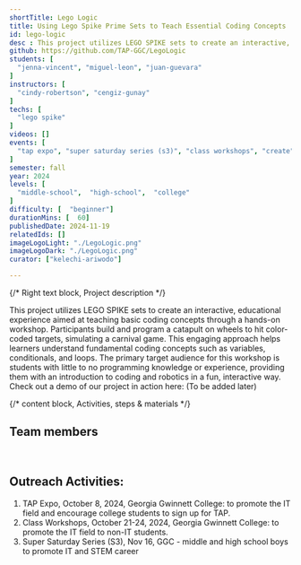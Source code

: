 ```yaml
---
shortTitle: Lego Logic
title: Using Lego Spike Prime Sets to Teach Essential Coding Concepts
id: lego-logic
desc : This project utilizes LEGO SPIKE sets to create an interactive, educational experience aimed at teaching basic coding concepts through a hands-on workshop. Participants build and program a catapult to hit color-coded targets, simulating a carnival game. This engaging approach helps learners understand fundamental coding concepts such as variables, conditionals, and loops.
github: https://github.com/TAP-GGC/LegoLogic
students: [
  "jenna-vincent", "miguel-leon", "juan-guevara"
]
instructors: [
  "cindy-robertson", "cengiz-gunay"
]
techs: [
  "lego spike"
]
videos: []
events: [
  "tap expo", "super saturday series (s3)", "class workshops", "create"
]
semester: fall
year: 2024
levels: [
  "middle-school",  "high-school",  "college"
] 
difficulty: [  "beginner"] 
durationMins: [  60]
publishedDate: 2024-11-19
relatedIds: []
imageLogoLight: "./LegoLogic.png"
imageLogoDark: "./LegoLogic.png"
curator: ["kelechi-ariwodo"]

---
```


{/* Right text block, Project description */}	

This project utilizes LEGO SPIKE sets to create an interactive, educational experience aimed at teaching basic coding concepts through a hands-on workshop. Participants build and program a catapult on wheels to hit color-coded targets, simulating a carnival game. This engaging approach helps learners understand fundamental coding concepts such as variables, conditionals, and loops. The primary target audience for this workshop is students with little to no programming knowledge or experience, providing them with an introduction to coding and robotics in a fun, interactive way. Check out a demo of our project in action here: (To be added later)

{/* content block, Activities, steps & materials */}


## Team members
<Photo src={TeamPhoto.src} alt="Team Photo" caption="From left to right: Miguel Leon, Jenna Vincent, Juan Guevara"/>
<br />

## Outreach Activities:
1. TAP Expo, October 8, 2024, Georgia Gwinnett College: to promote the IT field and encourage college students to sign up for TAP.
2. Class Workshops, October 21-24, 2024, Georgia Gwinnett College: to promote the IT field to non-IT students.
3. Super Saturday Series (S3), Nov 16, GGC - middle and high school boys to promote IT and STEM career
